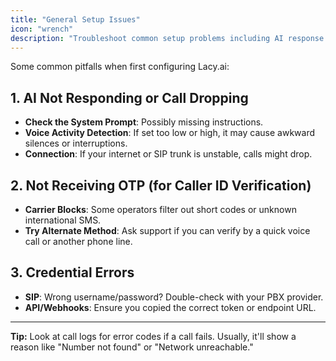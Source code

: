 ```yaml
---
title: "General Setup Issues"
icon: "wrench"
description: "Troubleshoot common setup problems including AI response issues, OTP verification, and credential errors"
---
```


Some common pitfalls when first configuring Lacy.ai:

## 1. AI Not Responding or Call Dropping

- **Check the System Prompt**: Possibly missing instructions.
- **Voice Activity Detection**: If set too low or high, it may cause awkward silences or interruptions.
- **Connection**: If your internet or SIP trunk is unstable, calls might drop.

## 2. Not Receiving OTP (for Caller ID Verification)

- **Carrier Blocks**: Some operators filter out short codes or unknown international SMS.
- **Try Alternate Method**: Ask support if you can verify by a quick voice call or another phone line.

## 3. Credential Errors

- **SIP**: Wrong username/password? Double-check with your PBX provider.
- **API/Webhooks**: Ensure you copied the correct token or endpoint URL.

---

**Tip:** Look at call logs for error codes if a call fails. Usually, it'll show a reason like "Number not found" or "Network unreachable."

